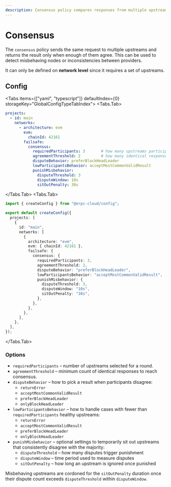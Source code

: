```yaml
---
description: Consensus policy compares responses from multiple upstreams and returns the agreed result
---
```



# Consensus

The `consensus` policy sends the same request to multiple upstreams and returns the result only when enough of them agree. This can be used to detect misbehaving nodes or inconsistencies between providers.

It can only be defined on **network level** since it requires a set of upstreams.

## Config

<Tabs items={["yaml", "typescript"]} defaultIndex={0} storageKey="GlobalConfigTypeTabIndex">
  <Tabs.Tab>
```yaml filename="erpc.yaml"
projects:
  - id: main
    networks:
      - architecture: evm
        evm:
          chainId: 42161
        failsafe:
          consensus:
            requiredParticipants: 3       # how many upstreams participate
            agreementThreshold: 2         # how many identical responses are needed
            disputeBehavior: preferBlockHeadLeader
            lowParticipantsBehavior: acceptMostCommonValidResult
            punishMisbehavior:
              disputeThreshold: 3
              disputeWindow: 10s
              sitOutPenalty: 30s
```
  </Tabs.Tab>
  <Tabs.Tab>
```ts filename="erpc.ts"
import { createConfig } from "@erpc-cloud/config";

export default createConfig({
  projects: [
    {
      id: "main",
      networks: [
        {
          architecture: "evm",
          evm: { chainId: 42161 },
          failsafe: {
            consensus: {
              requiredParticipants: 3,
              agreementThreshold: 2,
              disputeBehavior: "preferBlockHeadLeader",
              lowParticipantsBehavior: "acceptMostCommonValidResult",
              punishMisbehavior: {
                disputeThreshold: 3,
                disputeWindow: "10s",
                sitOutPenalty: "30s",
              },
            },
          },
        },
      ],
    },
  ],
});
```
  </Tabs.Tab>
</Tabs>

### Options

- `requiredParticipants` – number of upstreams selected for a round.
- `agreementThreshold` – minimum count of identical responses to reach consensus.
- `disputeBehavior` – how to pick a result when participants disagree:
  - `returnError`
  - `acceptMostCommonValidResult`
  - `preferBlockHeadLeader`
  - `onlyBlockHeadLeader`
- `lowParticipantsBehavior` – how to handle cases with fewer than `requiredParticipants` healthy upstreams:
  - `returnError`
  - `acceptMostCommonValidResult`
  - `preferBlockHeadLeader`
  - `onlyBlockHeadLeader`
- `punishMisbehavior` – optional settings to temporarily sit out upstreams that consistently disagree with the majority:
  - `disputeThreshold` – how many disputes trigger punishment
  - `disputeWindow` – time period used to measure disputes
  - `sitOutPenalty` – how long an upstream is ignored once punished

<Callout type="info">Misbehaving upstreams are cordoned for the `sitOutPenalty` duration once their dispute count exceeds `disputeThreshold` within `disputeWindow`.</Callout>

